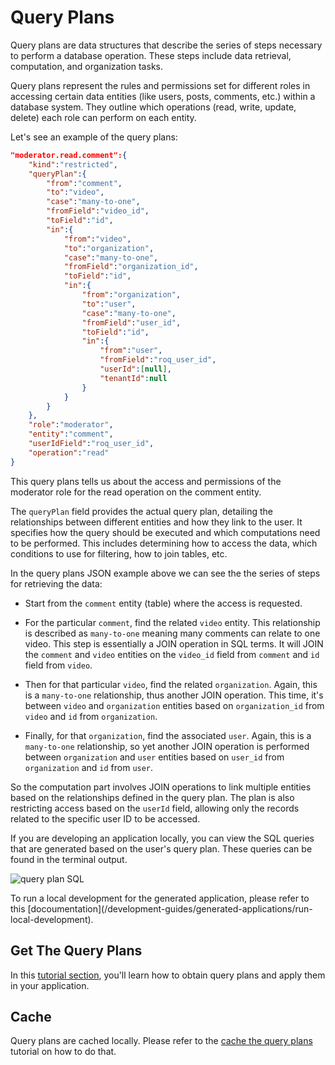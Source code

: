 
# Query Plans

Query plans are data structures that describe the series of steps necessary to perform a database operation. These steps include data retrieval, computation, and organization tasks.

Query plans represent the rules and permissions set for different roles in accessing certain data entities (like users, posts, comments, etc.) within a database system. They outline which operations (read, write, update, delete) each role can perform on each entity.

Let's see an example of the query plans:

```json
"moderator.read.comment":{
    "kind":"restricted",
    "queryPlan":{
        "from":"comment",
        "to":"video",
        "case":"many-to-one",
        "fromField":"video_id",
        "toField":"id",
        "in":{
            "from":"video",
            "to":"organization",
            "case":"many-to-one",
            "fromField":"organization_id",
            "toField":"id",
            "in":{
                "from":"organization",
                "to":"user",
                "case":"many-to-one",
                "fromField":"user_id",
                "toField":"id",
                "in":{
                    "from":"user",
                    "fromField":"roq_user_id",
                    "userId":[null],
                    "tenantId":null
                }
            }
        }
    },
    "role":"moderator",
    "entity":"comment",
    "userIdField":"roq_user_id",
    "operation":"read"
}
```

This query plans tells us about the access and permissions of the moderator role for the read operation on the comment entity. 

The `queryPlan` field provides the actual query plan, detailing the relationships between different entities and how they link to the user. It specifies how the query should be executed and which computations need to be performed. This includes determining how to access the data, which conditions to use for filtering, how to join tables, etc.

In the query plans JSON example above we can see the the series of steps for retrieving the data:

- Start from the `comment` entity (table) where the access is requested.

- For the particular `comment`, find the related `video` entity. This relationship is described as `many-to-one` meaning many comments can relate to one video. This step is essentially a JOIN operation in SQL terms. It will JOIN the `comment` and `video` entities on the `video_id` field from `comment` and `id` field from `video`.

- Then for that particular `video`, find the related `organization`. Again, this is a `many-to-one` relationship, thus another JOIN operation. This time, it's between `video` and `organization` entities based on `organization_id` from `video` and `id` from `organization`.

- Finally, for that `organization`, find the associated `user`. Again, this is a `many-to-one` relationship, so yet another JOIN operation is performed between `organization` and `user` entities based on `user_id` from `organization` and `id` from `user`.

So the computation part involves JOIN operations to link multiple entities based on the relationships defined in the query plan. The plan is also restricting access based on the `userId` field, allowing only the records related to the specific user ID to be accessed.

If you are developing an application locally, you can view the SQL queries that are generated based on the user's query plan. These queries can be found in the terminal output.

![query plan SQL](/sql-query-plans.png)


<Callout type="info">
To run a local development for the generated application, please refer to this [docoumentation](/development-guides/generated-applications/run-local-development).
</Callout>

## Get The Query Plans

In this [tutorial section](/access-management/tutorials/protect-application-page#user-query-plans), you'll learn how to obtain query plans and apply them in your application.

## Cache 

Query plans are cached locally. Please refer to the [cache the query plans](/access-management/tutorials/cache-query-plans) tutorial on how to do that.
